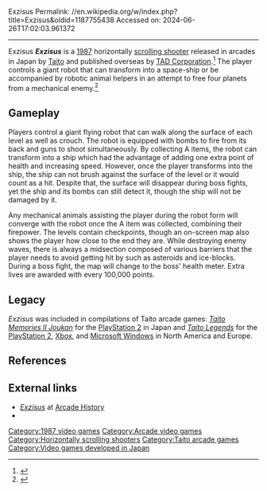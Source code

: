 Exzisus
Permalink: //en.wikipedia.org/w/index.php?title=Exzisus&oldid=1187755438
Accessed on: 2024-06-26T17:02:03.961372



------
Exzisus
{{Short description|1987 video game}}
{{More citations needed|date=December 2023}}
{{Infobox video game
|title     = Exzisus
|image     = Exzisus cover.jpg
|caption   = 
|developer = [[Taito]]
|publisher = {{vgrelease|JP|Taito|WW|[[TAD Corporation|TAD]]}}
|designer  = 
|composer  = 
|released  = 1987
|genre     = [[Scrolling shooter]]
|modes     = [[Single-player]], 2 players alternating
|platforms = [[Arcade Game|Arcade]]
|arcade system = 
}}
'''''Exzisus''''' is a [[1987 in video gaming|1987]] horizontally [[scrolling shooter]] released in arcades in Japan by [[Taito]] and published overseas by [[TAD Corporation]].<ref>{{Cite web |title=Exzisus - Videogame by Taito |url=https://www.arcade-museum.com/game_detail.php?game_id=10836 |access-date=2023-11-09 |website=www.arcade-museum.com}}</ref> The player controls a giant robot that can transform into a space-ship or be accompanied by robotic animal helpers in an attempt to free four planets from a mechanical enemy.<ref>{{Citation |title=Exzisus |url=https://www.imdb.com/title/tt2174054/ |type=Action, Adventure, Sci-Fi |access-date=2023-11-09 |publisher=Taito}}</ref>

==Gameplay==
Players control a giant flying robot that can walk along the surface of each level as well as crouch. The robot is equipped with bombs to fire from its back and guns to shoot simultaneously. By collecting A items, the robot can transform into a ship which had the advantage of adding one extra point of health and increasing speed. However, once the player transforms into the ship, the ship can not brush against the surface of the level or it would count as a hit. Despite that, the surface will disappear during boss fights, yet the ship and its bombs can still detect it, though the ship will not be damaged by it.

Any mechanical animals assisting the player during the robot form will converge with the robot once the A item was collected, combining their firepower. The levels contain checkpoints, though an on-screen map also shows the player how close to the end they are. While destroying enemy waves, there is always a midsection composed of various barriers that the player needs to avoid getting hit by such as asteroids and ice-blocks. During a boss fight, the map will change to the boss' health meter. Extra lives are awarded with every 100,000 points.

==Legacy==
''Exzisus'' was included in compilations of Taito arcade games: ''[[Taito Memories|Taito Memories II Joukan]]'' for the [[PlayStation 2]] in Japan and ''[[Taito Legends]]'' for the [[PlayStation 2]], [[Xbox (console)|Xbox]], and [[Microsoft Windows]] in North America and Europe.

==References==
{{Reflist}}

==External links==
*[http://www.arcade-history.com/?n=exzisus&page=detail&id=785 ''Exzisus''] at [http://www.arcade-history.com/index.php?page=news Arcade History]
*{{KLOV game|id=10836}}

[[Category:1987 video games]]
[[Category:Arcade video games]]
[[Category:Horizontally scrolling shooters]]
[[Category:Taito arcade games]]
[[Category:Video games developed in Japan]]


{{arcade-stub}}
{{scroll-shooter-videogame-stub}}
